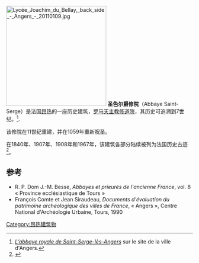 [[File:Lycée_Joachim_du_Bellay,_back_side_-_Angers_-_20110109.jpg|270px]]
'''圣色尔爵修院'''（Abbaye Saint-Serge）是法国[[昂热|昂热]]的一座历史建筑，[[罗马天主教|罗马天主教]][[修道院|修道院]]，其历史可追溯到7世纪。<ref>[http://www.angers.fr/vie-pratique/culture/la-politique-culturelle/angers-ville-d-art-et-d-histoire/ressources/fiches-patrimoine/laissez-vous-conter-l-abbaye-saint-serge/index.html ''L’abbaye royale de Saint-Serge-lès-Angers''] {{Wayback|url=http://www.angers.fr/vie-pratique/culture/la-politique-culturelle/angers-ville-d-art-et-d-histoire/ressources/fiches-patrimoine/laissez-vous-conter-l-abbaye-saint-serge/index.html |date=20150925141816 }} sur le site de la ville d'Angers.</ref>.

该修院在11世纪重建，并在1059年重新祝圣。

在1840年、1907年、1908年和1967年，该建筑各部分陆续被列为法国历史古迹<ref name="PA00108863">{{Base Mérimée|PA00108863}}</ref>。
== 参考 ==
{{References}}
* R. P. Dom J.-M. Besse, ''Abbayes et prieurés de l'ancienne France'', vol. 8 « Province ecclésiastique de Tours »
* François Comte et Jean Siraudeau, ''Documents d'évaluation du patrimoine archéologique des villes de France'', « Angers », Centre National d'Archéologie Urbaine, Tours, 1990
[[Category:昂热建筑物|Category:昂热建筑物]]
